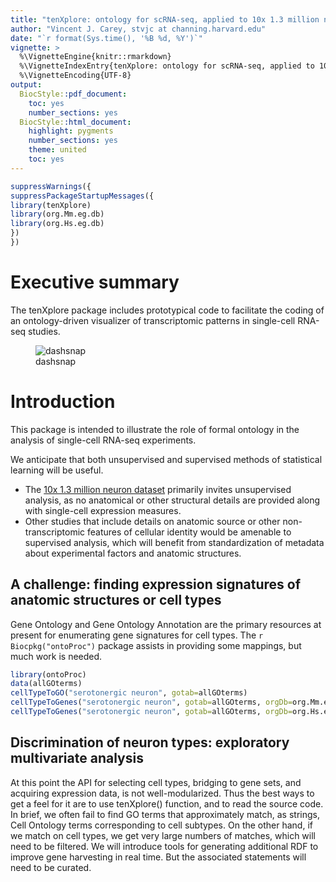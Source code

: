 ```yaml
---
title: "tenXplore: ontology for scRNA-seq, applied to 10x 1.3 million neurons"
author: "Vincent J. Carey, stvjc at channing.harvard.edu"
date: "`r format(Sys.time(), '%B %d, %Y')`"
vignette: >
  %\VignetteEngine{knitr::rmarkdown}
  %\VignetteIndexEntry{tenXplore: ontology for scRNA-seq, applied to 10x 1.3 million neurons}
  %\VignetteEncoding{UTF-8}
output:
  BiocStyle::pdf_document:
    toc: yes
    number_sections: yes
  BiocStyle::html_document:
    highlight: pygments
    number_sections: yes
    theme: united
    toc: yes
---
```


```r
suppressWarnings({
suppressPackageStartupMessages({
library(tenXplore)
library(org.Mm.eg.db)
library(org.Hs.eg.db)
})
})
```

# Executive summary

The tenXplore package includes prototypical code to facilitate
the coding of an ontology-driven visualizer of transcriptomic
patterns in single-cell RNA-seq studies.

![dashsnap](dashboard.png)

# Introduction

This package is intended to illustrate the role of formal
ontology in the analysis of single-cell RNA-seq experiments.

We anticipate that both unsupervised and supervised methods
of statistical learning
will be useful.  

- The [10x 1.3 million neuron dataset](https://community.10xgenomics.com/t5/10x-Blog/Our-1-3-million-single-cell-dataset-is-ready-to-download/ba-p/276) primarily
invites unsupervised analysis, as no anatomical or other
structural details are provided along with single-cell expression
measures.  
- Other studies that include details on anatomic source
or other non-transcriptomic features of cellular identity
would be amenable to supervised analysis, which will
benefit from standardization of metadata about experimental
factors and anatomic structures.

## A challenge: finding expression signatures of anatomic structures or cell types

Gene Ontology and Gene Ontology Annotation are the primary
resources at present for enumerating gene signatures for
cell types.  The `r Biocpkg("ontoProc")` package
assists in providing some mappings, but much work is needed.

```r
library(ontoProc)
data(allGOterms)
cellTypeToGO("serotonergic neuron", gotab=allGOterms)
cellTypeToGenes("serotonergic neuron", gotab=allGOterms, orgDb=org.Mm.eg.db)
cellTypeToGenes("serotonergic neuron", gotab=allGOterms, orgDb=org.Hs.eg.db)
```

## Discrimination of neuron types: exploratory multivariate analysis

At this point the API for selecting cell types, bridging to gene
sets, and acquiring expression data, is not well-modularized.  Thus
the best ways to get a feel for it are to use tenXplore() function,
and to read the source code.  In brief, we often fail to find
GO terms that approximately match, as strings, Cell Ontology
terms corresponding to cell subtypes.  On the other hand, if we
match on cell types, we get very large numbers of matches, which
will need to be filtered.  We will introduce tools for generating
additional RDF to improve gene harvesting in real time.  But the
associated statements will need to be curated.

